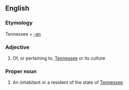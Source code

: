 ==English==

===Etymology===
Tennessee + [[-an]]

===Adjective===
{{en-adj|-}}

# Of, or pertaining to, [[Tennessee]] or its culture

===Proper noun===
{{en-proper noun|Tennesseeans}}
#An inhabitant or a resident of the state of [[Tennessee]].